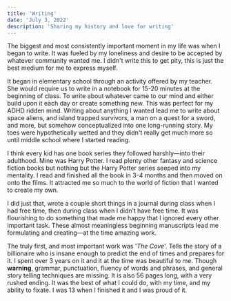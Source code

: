 ```yaml
---
title: 'Writing'
date: 'July 3, 2022'
description: 'Sharing my history and love for writing'
---
```


The biggest and most consistently important moment in my life was when I began to write.
It was fueled by my loneliness and desire to be accepted by whatever community wanted me.
I didn't write this to get pity, this is just the best medium for me to express myself.

It began in elementary school through an activity offered by my teacher.
She would require us to write in a notebook for 15-20 minutes at the beginning of class.
To write about whatever came to our mind and either build upon it each day or create something new.
This was perfect for my ADHD ridden mind.
Writing about anything I wanted lead me to write about space aliens, and island trapped survivors, a man on a quest for a sword, and more, but somehow conceptualized into one long-running story.
My toes were hypothetically wetted and they didn't really get much more so until middle school where I started reading.

I think every kid has one book series they followed harshly&mdash;into their adulthood.
Mine was Harry Potter.
I read plenty other fantasy and science fiction books but nothing but the Harry Potter series seeped into my mentality.
I read and finished all the book in 3-4 months and then moved on onto the films.
It attracted me so much to the world of fiction that I wanted to create my own.

I did just that, wrote a couple short things in a journal during class when I had free time, then during class when I didn’t have free time.
It was flourishing to do something that made me happy that I ignored every other important task.
These almost meaningless beginning manuscripts lead me formulating and creating&mdash;at the time amazing work.

The truly first, and most important work was '_The Cove_'.
Tells the story of a billionaire who is insane enough to predict the end of times and prepares for it.
I spent over 3 years on it and it at the time was beautiful to me.
Though **warning**, grammar, punctuation, fluency of words and phrases, and general story telling techniques are missing.
It is also 56 pages long, with a very rushed ending.
It was the best of what I could do, with my time, and my ability to fixate.
I was 13 when I finished it and I was proud of it.
